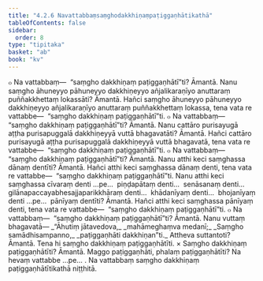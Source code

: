 ```yaml
---
title: "4.2.6 Navattabbaṃsaṃghodakkhiṇaṃpaṭiggaṇhātikathā"
tableOfContents: false
sidebar:
  order: 8
type: "tipitaka"
basket: "ab"
book: "kv"
---
```



<DynamicBreadcrumb />

<Division number="791" book="kv">

<Paragraph number="2465" book="kv">
๐ Na vattabbaṃ—  “saṃgho dakkhiṇaṃ paṭiggaṇhātī”ti? Āmantā. Nanu saṃgho āhuneyyo pāhuneyyo dakkhiṇeyyo añjalikaraṇīyo anuttaraṃ puññakkhettaṃ lokassāti? Āmantā. Hañci saṃgho āhuneyyo pāhuneyyo dakkhiṇeyyo añjalikaraṇīyo anuttaraṃ puññakkhettaṃ lokassa, tena vata re vattabbe—  “saṃgho dakkhiṇaṃ paṭiggaṇhātī”ti.
</Paragraph>

<Paragraph number="2466" book="kv">
๐ Na vattabbaṃ—  “saṃgho dakkhiṇaṃ paṭiggaṇhātī”ti? Āmantā. Nanu cattāro purisayugā aṭṭha purisapuggalā dakkhiṇeyyā vuttā bhagavatāti? Āmantā. Hañci cattāro purisayugā aṭṭha purisapuggalā dakkhiṇeyyā vuttā bhagavatā, tena vata re vattabbe—  “saṃgho dakkhiṇaṃ paṭiggaṇhātī”ti.
</Paragraph>

<Paragraph number="2467" book="kv">
๐ Na vattabbaṃ—  “saṃgho dakkhiṇaṃ paṭiggaṇhātī”ti? Āmantā. Nanu atthi keci saṃghassa dānaṃ dentīti? Āmantā. Hañci atthi keci saṃghassa dānaṃ denti, tena vata re vattabbe—  “saṃgho dakkhiṇaṃ paṭiggaṇhātī”ti. Nanu atthi keci saṃghassa cīvaraṃ denti …pe…  piṇḍapātaṃ denti…  senāsanaṃ denti…  gilānapaccayabhesajjaparikkhāraṃ denti…  khādanīyaṃ denti…  bhojanīyaṃ denti …pe…  pānīyaṃ dentīti? Āmantā. Hañci atthi keci saṃghassa pānīyaṃ denti, tena vata re vattabbe—  “saṃgho dakkhiṇaṃ paṭiggaṇhātī”ti.
</Paragraph>

<Paragraph number="2468" book="kv">
๐ Na vattabbaṃ—  “saṃgho dakkhiṇaṃ paṭiggaṇhātī”ti? Āmantā. Nanu vuttaṃ bhagavatā—
</Paragraph>

<Paragraph number="2469" type="verses" book="kv">
_“Āhutiṃ jātavedova,_  
_mahāmeghaṃva medanī;_  
_Saṃgho samādhisampanno,_  
_paṭiggaṇhāti dakkhiṇan”ti._  

</Paragraph>

<Paragraph number="2470" book="kv">
Attheva suttantoti? Āmantā. Tena hi saṃgho dakkhiṇaṃ paṭiggaṇhātīti.
</Paragraph>

</Division>
<Division number="792" book="kv">

<Paragraph number="2471" book="kv">
× Saṃgho dakkhiṇaṃ paṭiggaṇhātīti? Āmantā. Maggo paṭiggaṇhāti, phalaṃ paṭiggaṇhātīti? Na hevaṃ vattabbe …pe… .

</Paragraph>
</Division>

<Paragraph number="2472" type="center" book="kv">
Na vattabbaṃ saṃgho dakkhiṇaṃ paṭiggaṇhātītikathā niṭṭhitā.
</Paragraph>